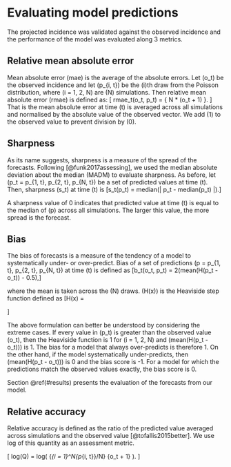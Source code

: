 # Evaluating model predictions {#assess}

The projected incidence was validated against the 
observed incidence and the performance of the model was evaluated
along 3 metrics.

## Relative mean absolute error
Mean absolute error (mae) is the average of the absolute errors. Let
\(o_t\) be the observed incidence and let \(p_{i, t}\) be the \(i\)th 
draw from the Poisson distribution, 
where \(i = 1, 2, \dots N\) are \(N\)
simulations. Then relative mean absolute error (rmae) is defined as:
\[
  rmae_t(o_t, p_t) = 
 \frac{
 \sum_{i = 1}^N{\lvert o_t - p_{i, t} \rvert}
 }
 { N * \lvert (o_t + 1) \rvert}.
 \]
That is the mean absolute error at time \(t\) is averaged across all
simulations and normalised by the absolute value of the observed
vector. We add \(1\) to the observed value to prevent division by
\(0\).

## Sharpness
As its name suggests, sharpness is a measure of the spread of the
forecasts. Following [@funk2017assessing], we used the median
absolute deviation about the median (MADM) to evaluate sharpness.
As before, let \(p_t = p_{1, t}, p_{2, t}, \dots p_{N, t}\) be a set of
predicted values at time \(t\). Then, sharpness \(s_t\) at time \(t\)
is
\[s_t(p_t) = median(\left | p_t - median(p_t) \right |).\]

A sharpness value of 0 indicates that predicted value at  time \(t\) 
is equal to the median
of \(p\) across all simulations. 
The larger this value, the more spread is the forecast.

## Bias
The bias of forecasts is a measure of the tendency of a model to
systematically under- or over-predict. Bias of a set of predictions 
\(p = p_{1, t}, p_{2, t}, \dots p_{N, t}\) at time \(t\) is defined as
\[b_t(o_t, p_t) = 2(mean(H(p_t - o_t)) - 0.5),\]

where the mean is taken across the \(N\) draws.
\(H(x)\) is the Heaviside step function defined as
\[H(x) = \begin{cases} 
0 & \text{ if } x < 0 \\ 
1 & \text{ if } x > 0 \\
0.5 & \text{ if } x = 0. \end{cases} \]

The above formulation can better be understood by considering the
extreme cases. If every value in \(p_t\) is greater 
than the observed value \(o_t\), then the Heaviside function is 1
for \(i = 1, 2, \dots N\) and \(mean(H(p_t - o_t))\) is 1. The bias
for a model that always over-predicts is therefore 1. 
On the other hand, if the model systematically under-predicts,
then \(mean(H(p_t - o_t))\) is 0 and the bias score is -1. For a model
for which the predictions match the observed values exactly, the bias
score is 0.

Section \@ref(#results) presents the evaluation of the forecasts from
our model.


## Relative accuracy

Relative accuracy is defined as the ratio of the predicted value
averaged across simulations and the observed value
[@tofallis2015better]. 
We use log of this quantity as an assessment metric. 

\[
 log(Q) = log\left(
 \frac
 {\sum_{i = 1}^N{p_{i, t}}/N}
 {o_t + 1}
 \right).
\]
